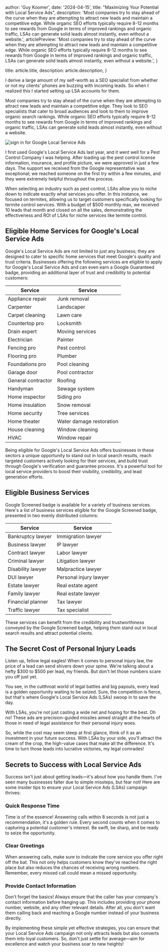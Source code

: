 
  author: 'Guy Koomer',
  date: '2024-04-15',
  title: "Maximizing Your Potential with Local Service Ads",
  description:
    'Most companies try to stay ahead of the curve when they are attempting to attract new leads and maintain a competitive edge. While organic SEO efforts typically require 8-12 months to see rewards from Google in terms of improved rankings and organic traffic, LSAs can generate solid leads almost instantly, even without a website.',
articlePreview: 'Most companies try to stay ahead of the curve when they are attempting to attract new leads and maintain a competitive edge. While organic SEO efforts typically require 8-12 months to see rewards from Google in terms of improved rankings and organic traffic, LSAs can generate solid leads almost instantly, even without a website.',
}

  title: article.title,
  description: article.description,
}


I derive a large amount of my self-worth as a SEO specialist from whether or not my clients' phones are buzzing with incoming leads. So when I realized this I started setting up LSA accounts for them.

Most companies try to stay ahead of the curve when they are attempting to attract new leads and maintain a competitive edge. They look to SEO specialists that cater to broad audiences and look to them to improve organic search rankings.  While organic SEO efforts typically require 8-12 months to see rewards from Google in terms of improved rankings and organic traffic, LSAs can generate solid leads almost instantly, even without a website.

<div style={{ backgroundColor: 'black', padding: '2rem', borderRadius: 'none !important' }}>
  <Image src={lsaSignIn} alt="sign in for Google Local Service Ads" />
</div>

I first used Google's Local Service Ads last year, and it went well for a Pest Control Company I was helping. After loading up the pest control license information, insurance, and profile picture, we were approved in just a few days. The support we received from the Google representative was exceptional; we reached someone on the first try within a few minutes, and they were extremely helpful throughout the process.

When selecting an industry such as pest control, LSAs allow you to niche down to indicate exactly what services you offer. In this instance, we focused on termites, allowing us to target customers specifically looking for termite control services. With a budget of $500 monthly max, we received 10 leads that month and closed on all the sales, demonstrating the effectiveness and ROI of LSAs for niche services like termite control.


## Eligible Home Services for Google's Local Service Ads

Google's Local Service Ads are not limited to just any business; they are designed to cater to specific home services that meet Google's quality and trust criteria. Businesses offering the following services are eligible to apply for Google's Local Service Ads and can even earn a Google Guaranteed badge, providing an additional layer of trust and credibility to potential customers:

| Service                | Service               |
|------------------------|-----------------------|
| Appliance repair       | Junk removal          |
| Carpenter              | Landscaper            |
| Carpet cleaning        | Lawn care             |
| Countertop pro         | Locksmith             |
| Drain expert           | Moving services       |
| Electrician            | Painter               |
| Fencing pro            | Pest control          |
| Flooring pro           | Plumber               |
| Foundations pro        | Pool cleaning         |
| Garage door            | Pool contractor       |
| General contractor     | Roofing               |
| Handyman               | Sewage system         |
| Home inspector         | Siding pro            |
| Home insulation        | Snow removal          |
| Home security          | Tree services         |
| Home theater           | Water damage restoration |
| House cleaning         | Window cleaning       |
| HVAC                   | Window repair         |


Being eligible for Google's Local Service Ads offers businesses in these sectors a unique opportunity to stand out in local search results, reach targeted customers actively looking for their services, and build trust through Google's verification and guarantee process. It's a powerful tool for local service providers to boost their visibility, credibility, and lead generation efforts.

## Eligible Business Services

Google Screened badge is available for a variety of business services. Here's a list of business services eligible for the Google Screened badge, presented in two evenly distributed columns:

| Service                | Service                |
|------------------------|------------------------|
| Bankruptcy lawyer      | Immigration lawyer     |
| Business lawyer        | IP lawyer              |
| Contract lawyer        | Labor lawyer           |
| Criminal lawyer        | Litigation lawyer      |
| Disability lawyer      | Malpractice lawyer     |
| DUI lawyer             | Personal injury lawyer |
| Estate lawyer          | Real estate agent      |
| Family lawyer          | Real estate lawyer     |
| Financial planner      | Tax lawyer             |
| Traffic lawyer         | Tax specialist         |

These services can benefit from the credibility and trustworthiness conveyed by the Google Screened badge, helping them stand out in local search results and attract potential clients.

## The Secret Cost of Personal Injury Leads
Listen up, fellow legal eagles! When it comes to personal injury law, the price of a lead can send shivers down your spine. We're talking about a hefty $300 to $500 per lead, my friends. But don't let those numbers scare you off just yet.

You see, in the cutthroat world of legal battles and big payouts, every lead is a golden opportunity waiting to be seized. Sure, the competition is fierce, but that's where Google's Local Service Ads (LSAs) swoop in to save the day.

With LSAs, you're not just casting a wide net and hoping for the best. Oh no! These ads are precision-guided missiles aimed straight at the hearts of those in need of legal assistance for their personal injury woes.

So, while the cost may seem steep at first glance, think of it as an investment in your future success. With LSAs by your side, you'll attract the cream of the crop, the high-value cases that make all the difference. It's time to turn those leads into lucrative victories, my legal comrades!

## Secrets to Success with Local Service Ads
Success isn't just about getting leads—it's about how you handle them. I've seen many businesses falter due to simple missteps, but fear not! Here are some insider tips to ensure your Local Service Ads (LSAs) campaign thrives:

### Quick Response Time
Time is of the essence! Answering calls within 8 seconds is not just a recommendation, it's a golden rule. Every second counts when it comes to capturing a potential customer's interest. Be swift, be sharp, and be ready to seize the opportunity.

### Clear Greetings
When answering calls, make sure to indicate the core service you offer right off the bat. This not only helps customers know they've reached the right place but also reduces the chances of receiving wrong numbers. Remember, every missed call could mean a missed opportunity.

### Provide Contact Information
Don't forget the basics! Always ensure that the caller has your company's contact information before hanging up. This includes providing your phone number, website, and any other relevant details. After all, you don't want them calling back and reaching a Google number instead of your business directly.

By implementing these simple yet effective strategies, you can ensure that your Local Service Ads campaign not only attracts leads but also converts them into loyal customers. So, don't just settle for average—aim for excellence and watch your business soar to new heights!